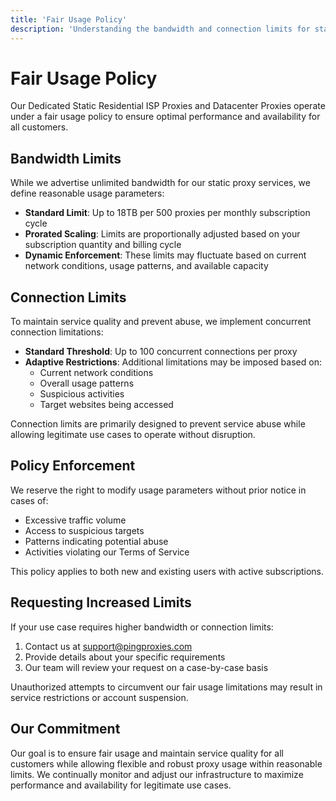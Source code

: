```yaml
---
title: 'Fair Usage Policy'
description: 'Understanding the bandwidth and connection limits for static proxy services'
---
```


# Fair Usage Policy

Our Dedicated Static Residential ISP Proxies and Datacenter Proxies operate under a fair usage policy to ensure optimal performance and availability for all customers.

## Bandwidth Limits

While we advertise unlimited bandwidth for our static proxy services, we define reasonable usage parameters:

- **Standard Limit**: Up to 18TB per 500 proxies per monthly subscription cycle
- **Prorated Scaling**: Limits are proportionally adjusted based on your subscription quantity and billing cycle
- **Dynamic Enforcement**: These limits may fluctuate based on current network conditions, usage patterns, and available capacity

## Connection Limits

To maintain service quality and prevent abuse, we implement concurrent connection limitations:

- **Standard Threshold**: Up to 100 concurrent connections per proxy
- **Adaptive Restrictions**: Additional limitations may be imposed based on:
  - Current network conditions
  - Overall usage patterns
  - Suspicious activities
  - Target websites being accessed

<Note>
  Connection limits are primarily designed to prevent service abuse while allowing legitimate use cases to operate without disruption.
</Note>

## Policy Enforcement

We reserve the right to modify usage parameters without prior notice in cases of:

- Excessive traffic volume
- Access to suspicious targets
- Patterns indicating potential abuse
- Activities violating our Terms of Service

This policy applies to both new and existing users with active subscriptions.

## Requesting Increased Limits

If your use case requires higher bandwidth or connection limits:

1. Contact us at [support@pingproxies.com](mailto:support@pingproxies.com)
2. Provide details about your specific requirements
3. Our team will review your request on a case-by-case basis

<Warning>
  Unauthorized attempts to circumvent our fair usage limitations may result in service restrictions or account suspension.
</Warning>

## Our Commitment

Our goal is to ensure fair usage and maintain service quality for all customers while allowing flexible and robust proxy usage within reasonable limits. We continually monitor and adjust our infrastructure to maximize performance and availability for legitimate use cases.